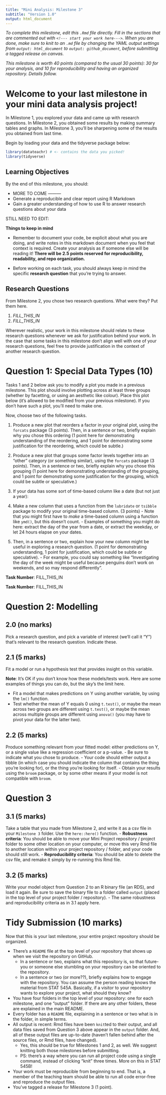 ```yaml
---
title: "Mini Analysis: Milestone 3"
subtitle: "Version 1.0"
output: html_document
---
```


*To complete this milestone, edit this `.Rmd` file directly. Fill in the sections that are commented out with `<!--- start your work here--->`. When you are done, make sure to knit to an `.md` file by changing the YAML output settings from `output: html_document` to `output: github_document`, before submitting a tagged release on canvas.*

*This milestone is worth 40 points (compared to the usual 30 points): 30 for your analysis, and 10 for reproducibility and having an organized repository. Details follow.*

# Welcome to your last milestone in your mini data analysis project!

In Milestone 1, you explored your data and came up with research questions. In Milestone 2, you obtained some results by making summary tables and graphs. In Milestone 3, you'll be sharpening some of the results you obtained from last time. 

Begin by loading your data and the tidyverse package below: 

```r
library(datateachr) # <- contains the data you picked!
library(tidyverse)
```

## Learning Objectives

By the end of this milestone, you should:

+ MORE TO COME ---------
+ Generate a reproducible and clear report using R Markdown
+ Gain a greater understanding of how to use R to answer research questions about your data

STILL NEED TO EDIT:

**Things to keep in mind**

+ Remember to document your code, be explicit about what you are doing, and write notes in this markdown document when you feel that context is required. Create your analysis as if someone else will be reading it! **There will be 2.5 points reserved for reproducibility, readability, and repo organization.**

+ Before working on each task, you should always keep in mind the specific **research question** that you're trying to answer.

## Research Questions

From Milestone 2, you chose two research questions. What were they? Put them here.

<!-------------------------- Start your work below ---------------------------->
1. *FILL_THIS_IN*
2. *FILL_THIS_IN*
<!----------------------------------------------------------------------------->

Wherever realistic, your work in this milestone should relate to these research questions whenever we ask for justification behind your work. In the case that some tasks in this milestone don't align well with one of your research questions, feel free to provide justification in the context of another research question.

# Question 1: Special Data Types (10)

Tasks 1 and 2 below ask you to modify a plot you made in a previous milestone. This plot should involve plotting across at least three groups (whether by facetting, or using an aesthetic like colour). Place this plot below (it's allowed to be modified from your previous milestone). If you don't have such a plot, you'll need to make one. 

<!-------------------------- Start your work below ---------------------------->



<!----------------------------------------------------------------------------->

Now, choose two of the following tasks.

1. Produce a new plot that reorders a factor in your original plot, using the `forcats` package (3 points). Then, in a sentence or two, briefly explain why you chose this ordering (1 point here for demonstrating understanding of the reordering, and 1 point for demonstrating some justification for the reordering, which could be subtle.)

2. Produce a new plot that groups some factor levels together into an "other" category (or something similar), using the `forcats` package (3 points). Then, in a sentence or two, briefly explain why you chose this grouping (1 point here for demonstrating understanding of the grouping, and 1 point for demonstrating some justification for the grouping, which could be subtle or speculative.)

3. If your data has some sort of time-based column like a date (but not just a year):
  1. Make a new column that uses a function from the `lubridate` or `tsibble` package to modify your original time-based column. (3 points)
    - Note that you might first have to _make_ a time-based column using a function like `ymd()`, but this doesn't count.
    - Examples of something you might do here: extract the day of the year from a date, or extract the weekday, or let 24 hours elapse on your dates.
  2. Then, in a sentence or two, explain how your new column might be useful in exploring a research question. (1 point for demonstrating understanding, 1 point for justification, which could be subtle or speculative).
    - For example, you could say something like "Investigating the day of the week might be useful because penguins don't work on weekends, and so may respond differently".
    


<!-------------------------- Start your work below ---------------------------->

**Task Number**: FILL_THIS_IN



<!----------------------------------------------------------------------------->


<!-------------------------- Start your work below ---------------------------->

**Task Number**: FILL_THIS_IN



<!----------------------------------------------------------------------------->

    

# Question 2: Modelling

## 2.0 (no marks)

Pick a research question, and pick a variable of interest (we'll call it "Y") that's relevant to the research question. Indicate these.

<!-------------------------- Start your work below ---------------------------->


<!----------------------------------------------------------------------------->

## 2.1 (5 marks)

Fit a model or run a hypothesis test that provides insight on this variable. 

**Note**: It's OK if you don't know how these models/tests work. Here are some examples of things you can do, but the sky's the limit here. 

- Fit a model that makes predictions on Y using another variable, by using the `lm()` function.
- Test whether the mean of Y equals 0 using `t.test()`, or maybe the mean across two groups are different using `t.test()`, or maybe the mean across multiple groups are different using `anova()` (you may have to pivot your data for the latter two).

<!-------------------------- Start your work below ---------------------------->


<!----------------------------------------------------------------------------->

## 2.2 (5 marks)

Produce something relevant from your fitted model: either predictions on Y, or a single value like a regression coefficient or a p-value. 
  - Be sure to indicate what you chose to produce. 
  - Your code should either output a tibble (in which case you should indicate the column that contains the thing you're looking for), or the thing you're looking for itself.
  - Obtain your results using the `broom` package, or by some other means if your model is not compatible with `broom`.
  
<!-------------------------- Start your work below ---------------------------->


<!----------------------------------------------------------------------------->



# Question 3

## 3.1 (5 marks)

Take a table that you made from Milestone 2, and write it as a csv file in your `Milestone 3` folder. Use the `here::here()` function.
  - **Robustness criteria**: You should be able to move your Mini Project repository / project folder to some other location on your computer, or move this very Rmd file to another location within your project repository / folder, and your code should still work.
  - **Reproducibility criteria**: You should be able to delete the csv file, and remake it simply by re-running this Rmd file. 
  
<!-------------------------- Start your work below ---------------------------->


<!----------------------------------------------------------------------------->

## 3.2 (5 marks)

Write your model object from Question 2 to an R binary file (an RDS), and load it again. Be sure to save the binary file to a folder called `output` (placed in the top level of your project folder / repository).
  - The same robustness and reproducibility criteria as in 3.1 apply here.

<!-------------------------- Start your work below ---------------------------->


<!----------------------------------------------------------------------------->

# Tidy Submission (10 marks)

Now that this is your last milestone, your entire project repository should be organized. 

- There's a `README` file at the top level of your repository that shows up when we visit the repository on GitHub. 
  - In a sentence or two, explains what this repository is, so that future-you or someone else stumbling on your repository can be oriented to the repository.
  - In a sentence or two (or more??), briefly explains how to engage with the repository. You can assume the person reading knows the material from STAT 545A. Basically, if a visitor to your repository wants to explore your project, what should they know?
- You have four folders in the top level of your repository: one for each milestone, and one "output" folder. If there are any other folders, these are explained in the main README. 
- Every folder has a `README` file, explaining in a sentence or two what is in the folder, in simple terms. 
- All output is recent: Rmd files have been `knit`ted to their output, and all data files saved from Question 3 above appear in the `output` folder. And, all of these output files are up-to-date (haven't fallen behind after the source files, or Rmd files, have changed). 
  - Yes, this should be true for Milestones 1 and 2, as well. We suggest knitting both those milestones before submitting.
  - PS: there's a way where you can run all project code using a single command, instead of clicking "knit" three times. More on this in STAT 545B!
- Your work must be reproducible from beginning to end. That is, a member of the teaching team should be able to run all code error-free and reproduce the output files.
- You've tagged a release for Milestone 3 (1 point).
